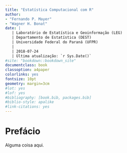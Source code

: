 ```yaml
---
title: "Estatística Computacional com R"
author:
- "Fernando P. Mayer"
- "Wagner H. Bonat"
date: |
   | Laboratório de Estatística e Geoinformação (LEG)
   | Departamento de Estatística (DEST)
   | Universidade Federal do Paraná (UFPR)
   |
   | 2018-07-24
   | Última atualização: `r Sys.Date()`
#site: "bookdown::bookdown_site"
documentclass: book
classoption: a4paper
colorlinks: yes
fontsize: 10pt
geometry: margin=3cm
#lot: yes
#lof: yes
#bibliography: [book.bib, packages.bib]
#biblio-style: apalike
#link-citations: yes
---
```


# Prefácio {-}

Alguma coisa aqui.
